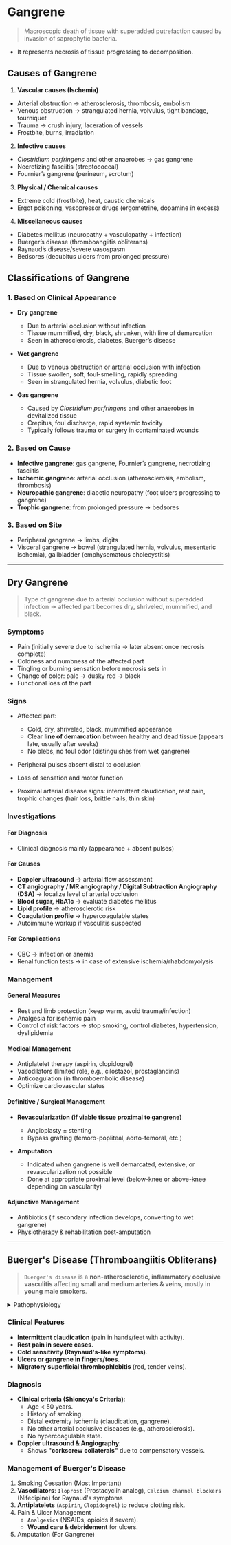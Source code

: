 # Gangrene

> Macroscopic death of tissue with superadded putrefaction caused by invasion of saprophytic bacteria.

- It represents necrosis of tissue progressing to decomposition.

## Causes of Gangrene

1. **Vascular causes (Ischemia)**

- Arterial obstruction → atherosclerosis, thrombosis, embolism
- Venous obstruction → strangulated hernia, volvulus, tight bandage, tourniquet
- Trauma → crush injury, laceration of vessels
- Frostbite, burns, irradiation

2. **Infective causes**

- _Clostridium perfringens_ and other anaerobes → gas gangrene
- Necrotizing fasciitis (streptococcal)
- Fournier’s gangrene (perineum, scrotum)

3. **Physical / Chemical causes**

- Extreme cold (frostbite), heat, caustic chemicals
- Ergot poisoning, vasopressor drugs (ergometrine, dopamine in excess)

4. **Miscellaneous causes**

- Diabetes mellitus (neuropathy + vasculopathy + infection)
- Buerger’s disease (thromboangiitis obliterans)
- Raynaud’s disease/severe vasospasm
- Bedsores (decubitus ulcers from prolonged pressure)

## Classifications of Gangrene

### 1. Based on Clinical Appearance

- **Dry gangrene**

  - Due to arterial occlusion without infection
  - Tissue mummified, dry, black, shrunken, with line of demarcation
  - Seen in atherosclerosis, diabetes, Buerger’s disease

- **Wet gangrene**

  - Due to venous obstruction or arterial occlusion with infection
  - Tissue swollen, soft, foul-smelling, rapidly spreading
  - Seen in strangulated hernia, volvulus, diabetic foot

- **Gas gangrene**

  - Caused by _Clostridium perfringens_ and other anaerobes in devitalized tissue
  - Crepitus, foul discharge, rapid systemic toxicity
  - Typically follows trauma or surgery in contaminated wounds

### 2. Based on Cause

- **Infective gangrene**: gas gangrene, Fournier’s gangrene, necrotizing fasciitis
- **Ischemic gangrene**: arterial occlusion (atherosclerosis, embolism, thrombosis)
- **Neuropathic gangrene**: diabetic neuropathy (foot ulcers progressing to gangrene)
- **Trophic gangrene**: from prolonged pressure → bedsores

### 3. Based on Site

- Peripheral gangrene → limbs, digits
- Visceral gangrene → bowel (strangulated hernia, volvulus, mesenteric ischemia), gallbladder (emphysematous cholecystitis)

---

## Dry Gangrene

> Type of gangrene due to arterial occlusion without superadded infection → affected part becomes dry, shriveled, mummified, and black.

### Symptoms

- Pain (initially severe due to ischemia → later absent once necrosis complete)
- Coldness and numbness of the affected part
- Tingling or burning sensation before necrosis sets in
- Change of color: pale → dusky red → black
- Functional loss of the part

### Signs

- Affected part:

  - Cold, dry, shriveled, black, mummified appearance
  - Clear **line of demarcation** between healthy and dead tissue (appears late, usually after weeks)
  - No blebs, no foul odor (distinguishes from wet gangrene)

- Peripheral pulses absent distal to occlusion
- Loss of sensation and motor function
- Proximal arterial disease signs: intermittent claudication, rest pain, trophic changes (hair loss, brittle nails, thin skin)

### Investigations

#### For Diagnosis

- Clinical diagnosis mainly (appearance + absent pulses)

#### For Causes

- **Doppler ultrasound** → arterial flow assessment
- **CT angiography / MR angiography / Digital Subtraction Angiography (DSA)** → localize level of arterial occlusion
- **Blood sugar, HbA1c** → evaluate diabetes mellitus
- **Lipid profile** → atherosclerotic risk
- **Coagulation profile** → hypercoagulable states
- Autoimmune workup if vasculitis suspected

#### For Complications

- CBC → infection or anemia
- Renal function tests → in case of extensive ischemia/rhabdomyolysis

### Management

#### General Measures

- Rest and limb protection (keep warm, avoid trauma/infection)
- Analgesia for ischemic pain
- Control of risk factors → stop smoking, control diabetes, hypertension, dyslipidemia

#### Medical Management

- Antiplatelet therapy (aspirin, clopidogrel)
- Vasodilators (limited role, e.g., cilostazol, prostaglandins)
- Anticoagulation (in thromboembolic disease)
- Optimize cardiovascular status

#### Definitive / Surgical Management

- **Revascularization (if viable tissue proximal to gangrene)**

  - Angioplasty ± stenting
  - Bypass grafting (femoro-popliteal, aorto-femoral, etc.)

- **Amputation**

  - Indicated when gangrene is well demarcated, extensive, or revascularization not possible
  - Done at appropriate proximal level (below-knee or above-knee depending on vascularity)

#### Adjunctive Management

- Antibiotics (if secondary infection develops, converting to wet gangrene)
- Physiotherapy & rehabilitation post-amputation

---

## Buerger's Disease (Thromboangiitis Obliterans)

> `Buerger's disease` is a **non-atherosclerotic, inflammatory occlusive vasculitis** affecting **small and medium arteries & veins**, mostly in **young male smokers**.

<details>
<summary>Pathophysiology</summary>

1. **Tobacco use** triggers **immune-mediated vascular inflammation**.
1. **Inflammation → thrombosis** (clot formation) → **occlusion** of arteries.
1. **Tissue ischemia** → **gangrene of fingers & toes**.
1. **Superficial thrombophlebitis** and **Raynaud's phenomenon** may occur.

</details>

### Clinical Features

- **Intermittent claudication** (pain in hands/feet with activity).
- **Rest pain in severe cases**.
- **Cold sensitivity (Raynaud's-like symptoms)**.
- **Ulcers or gangrene in fingers/toes**.
- **Migratory superficial thrombophlebitis** (red, tender veins).

### Diagnosis

- **Clinical criteria (Shionoya's Criteria)**:
  - Age < 50 years.
  - History of smoking.
  - Distal extremity ischemia (claudication, gangrene).
  - No other arterial occlusive diseases (e.g., atherosclerosis).
  - No hypercoagulable state.
- **Doppler ultrasound & Angiography**:
  - Shows **"corkscrew collaterals"** due to compensatory vessels.

### Management of Buerger's Disease

1. Smoking Cessation (Most Important)
1. **Vasodilators**: `Iloprost` (Prostacyclin analog), `Calcium channel blockers` (Nifedipine) for Raynaud's symptoms
1. **Antiplatelets** (`Aspirin`, `Clopidogrel`) to reduce clotting risk.
1. Pain & Ulcer Management
   - `Analgesics` (NSAIDs, opioids if severe).
   - **Wound care & debridement** for ulcers.
1. Amputation (For Gangrene)
